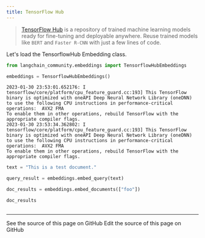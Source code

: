 ```yaml
---
title: TensorFlow Hub
---
```


>[TensorFlow Hub](https://www.tensorflow.org/hub) is a repository of trained machine learning models ready for fine-tuning and deployable anywhere. Reuse trained models like `BERT` and `Faster R-CNN` with just a few lines of code.
>
>
Let's load the TensorflowHub Embedding class.

```python
from langchain_community.embeddings import TensorflowHubEmbeddings
```

```python
embeddings = TensorflowHubEmbeddings()
```

```output
2023-01-30 23:53:01.652176: I tensorflow/core/platform/cpu_feature_guard.cc:193] This TensorFlow binary is optimized with oneAPI Deep Neural Network Library (oneDNN) to use the following CPU instructions in performance-critical operations:  AVX2 FMA
To enable them in other operations, rebuild TensorFlow with the appropriate compiler flags.
2023-01-30 23:53:34.362802: I tensorflow/core/platform/cpu_feature_guard.cc:193] This TensorFlow binary is optimized with oneAPI Deep Neural Network Library (oneDNN) to use the following CPU instructions in performance-critical operations:  AVX2 FMA
To enable them in other operations, rebuild TensorFlow with the appropriate compiler flags.
```

```python
text = "This is a test document."
```

```python
query_result = embeddings.embed_query(text)
```

```python
doc_results = embeddings.embed_documents(["foo"])
```

```python
doc_results
```

```python

```

---

<CardGroup cols={2}>
  <Card title="View Source" icon="eye" href="https://github.com/langchain-ai/docs/blob/main/src/oss/python/integrations/text_embedding/tensorflowhub.mdx">
    See the source of this page on GitHub
  </Card>
  <Card title="Edit Source" icon="pen-to-square" href="https://github.com/langchain-ai/docs/edit/main/src/oss/python/integrations/text_embedding/tensorflowhub.mdx">
    Edit the source of this page on GitHub
  </Card>
</CardGroup>
